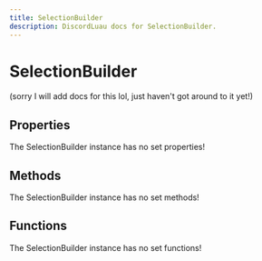 ```yaml
---
title: SelectionBuilder
description: DiscordLuau docs for SelectionBuilder.
---
```

[//]: # (This file was automatically compiled through the Generator luau code under this repository)
[//]: # (if you want to edit the documentation of discord-luau, please write changes)
[//]: # (to the discord-luau repository itself, we extract the comments from discord-luau and translate)
[//]: # (them into markdown files that Nextra can interpret!)

# SelectionBuilder

(sorry I will add docs for this lol, just haven't got around to it yet!)

[//]: # (----- DOCUMENT PROPERTIES ----- )

## Properties

The SelectionBuilder instance has no set properties!

[//]: # (----- DOCUMENT METHODS ----- )

## Methods

The SelectionBuilder instance has no set methods!

[//]: # (----- DOCUMENT FUNCTIONS ----- )

## Functions

The SelectionBuilder instance has no set functions!

